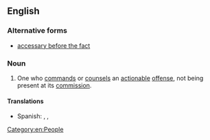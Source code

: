 ==English==

===Alternative forms===
* [[accessary before the fact]]

===Noun===
{{en-noun|accessories before the fact}}

# {{lb|en|legal}} One who [[command]]s or [[counsel]]s an [[actionable]] [[offense]], not being present at its [[commission]].

====Translations====
{{trans-top|one who commands or counsels an offense}}
* Spanish: {{t|es|cómplice instigador|m}}, {{t+|es|instigador|m}}, {{t|es|inductor|m}}
{{trans-mid}}
{{trans-bottom}}

[[Category:en:People]]